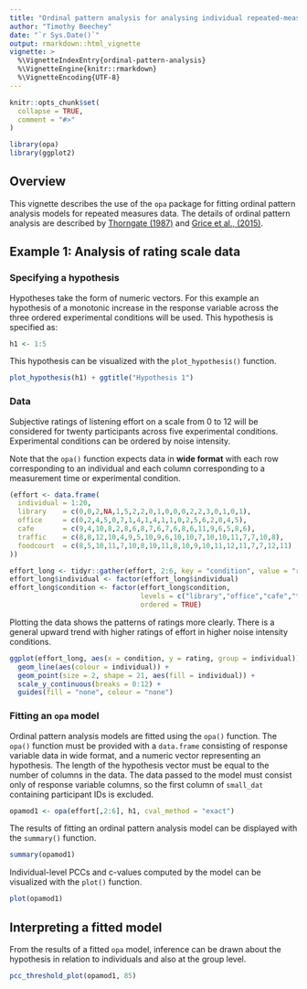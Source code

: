 ```yaml
---
title: "Ordinal pattern analysis for analysing individual repeated-measures data"
author: "Timothy Beechey"
date: "`r Sys.Date()`"
output: rmarkdown::html_vignette
vignette: >
  %\VignetteIndexEntry{ordinal-pattern-analysis}
  %\VignetteEngine{knitr::rmarkdown}
  %\VignetteEncoding{UTF-8}
---
```


```r
knitr::opts_chunk$set(
  collapse = TRUE,
  comment = "#>"
)
```

```r
library(opa)
library(ggplot2)
```

## Overview

This vignette describes the use of the `opa` package for fitting ordinal pattern analysis models for repeated measures data. The details of ordinal pattern analysis are described by [Thorngate (1987)](https://doi.org/10.1016/S0166-4115(08)60083-7) and [Grice et al., (2015)](https://doi.org/10.1177/2158244015604192).

## Example 1: Analysis of rating scale data

### Specifying a hypothesis

Hypotheses take the form of numeric vectors. For this example an hypothesis of a monotonic increase in the response variable across the three ordered experimental conditions will be used. This hypothesis is specified as:

```r
h1 <- 1:5
```

This hypothesis can be visualized with the `plot_hypothesis()` function.

```r
plot_hypothesis(h1) + ggtitle("Hypothesis 1")
```

### Data

Subjective ratings of listening effort on a scale from 0 to 12 will be considered for twenty participants across five experimental conditions. Experimental conditions can be ordered by noise intensity.  

Note that the `opa()` function expects data in __wide format__ with each row corresponding to an individual and each column corresponding to a measurement time or experimental condition.

```r
(effort <- data.frame(
  individual = 1:20,
  library    = c(0,0,2,NA,1,5,2,2,0,1,0,0,0,2,2,3,0,1,0,1),
  office     = c(0,2,4,5,0,7,1,4,1,4,1,1,0,2,5,6,2,0,4,5),
  cafe       = c(9,4,10,8,2,8,6,8,7,6,7,6,8,6,11,9,6,5,8,6),
  traffic    = c(8,8,12,10,4,9,5,10,9,6,10,10,7,10,10,11,7,7,10,8),
  foodcourt  = c(8,5,10,11,7,10,8,10,11,8,10,9,10,11,12,11,7,7,12,11)
))
```

```r
effort_long <- tidyr::gather(effort, 2:6, key = "condition", value = "rating")
effort_long$individual <- factor(effort_long$individual)
effort_long$condition <- factor(effort_long$condition,
                                levels = c("library","office","cafe","traffic","foodcourt"),
                                ordered = TRUE)
```

Plotting the data shows the patterns of ratings more clearly. There is a general upward trend with higher ratings of effort in higher noise intensity conditions.

```r
ggplot(effort_long, aes(x = condition, y = rating, group = individual)) +
  geom_line(aes(colour = individual)) +
  geom_point(size = 2, shape = 21, aes(fill = individual)) +
  scale_y_continuous(breaks = 0:12) +
  guides(fill = "none", colour = "none")
```

### Fitting an `opa` model

Ordinal pattern analysis models are fitted using the `opa()` function. The `opa()` function must be provided with a `data.frame` consisting of response variable data in wide format, and a numeric vector representing an hypothesis. The length of the hypothesis vector must be equal to the number of columns in the data. The data passed to the model must consist only of response variable columns, so the first column of `small_dat` containing participant IDs is excluded. 

```r
opamod1 <- opa(effort[,2:6], h1, cval_method = "exact")
```

The results of fitting an ordinal pattern analysis model can be displayed with the `summary()` function.

```r
summary(opamod1)
```

Individual-level PCCs and c-values computed by the model can be visualized with the `plot()` function.

```r
plot(opamod1)
```

## Interpreting a fitted model

From the results of a fitted `opa` model, inference can be drawn about the hypothesis in relation to individuals and also at the group level.

```r
pcc_threshold_plot(opamod1, 85)
```

